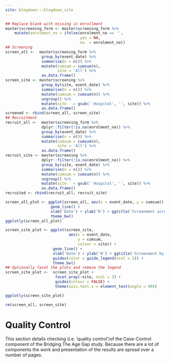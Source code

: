 ```yaml
---
site: blogdown:::blogdown_site
---
```


```r
## Replace blank with missing in enrollment
master$screening_form <- master$screening_form %>%
    mutate(enrolment_no = ifelse(enrolment_no == '',
                                 yes = NA,
                                 no  = enrolment_no))
## Screening
screen_all <-  master$screening_form %>%
                group_by(event_date) %>%
                summarise(n = n()) %>%
                mutate(cumsum = cumsum(n),
                       site = 'All') %>%
                as.data.frame()
screen_site <- master$screening %>%
                group_by(site, event_date) %>%
                summarise(n = n()) %>%
                mutate(cumsum = cumsum(n)) %>%
                ungroup() %>%
                mutate(site   = gsub(' Hospital', '', site)) %>%
                as.data.frame()
screened <- rbind(screen_all, screen_site)
## Recruitment
recruit_all <-  master$screening_form %>%
                dplyr::filter(!is.na(enrolment_no)) %>%
                group_by(event_date) %>%
                summarise(n = n()) %>%
                mutate(cumsum = cumsum(n),
                       site = 'All') %>%
                as.data.frame()
recruit_site <- master$screening %>%
                dplyr::filter(!is.na(enrolment_no)) %>%
                group_by(site, event_date) %>%
                summarise(n = n()) %>%
                mutate(cumsum = cumsum(n)) %>%
                ungroup() %>%
                mutate(site   = gsub(' Hospital', '', site)) %>%
                as.data.frame()
recruited <- rbind(recruit_all, recruit_site)

screen_all_plot <- ggplot(screen_all, aes(x = event_date, y = cumsum)) +
                    geom_line() +
                    xlab('Date') + ylab('N') + ggtitle('Screenment across all Sites') +
                    theme_bw()
ggplotly(screen_all_plot)

screen_site_plot <- ggplot(screen_site,
                            aes(x = event_date,
                                y = cumsum,
                                colour = site)) +
                     geom_line() +
                     xlab('Date') + ylab('N') + ggtitle('Screenment by Site') +
                     guides(color = guide_legend(ncol = 2)) +
                     theme_bw()
## Optionally facet the plots and remove the legend
screen_site_plot <-  screen_site_plot +
                      facet_wrap(~site, ncol = 3) +
                      guides(colour = FALSE) +
                      theme(axis.text.x = element_text(angle = 90))

ggplotly(screen_site_plot)

rm(screen_all, screen_site)

```

# Quality Control

This section details checking (i.e. 'quality control')of the Case-Control component of the Bridging The Age Gap study.  Because there are a lot of components the work and presentation of the results are spread over a number of pages.
